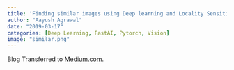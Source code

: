```yaml
---
title: 'Finding similar images using Deep learning and Locality Sensitive Hashing'
author: "Aayush Agrawal"
date: "2019-03-17"
categories: [Deep Learning, FastAI, Pytorch, Vision]
image: "similar.png"
---
```

Blog Transferred to [Medium.com](https://towardsdatascience.com/finding-similar-images-using-deep-learning-and-locality-sensitive-hashing-9528afee02f5).